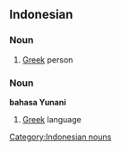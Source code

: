 ==Indonesian==

===Noun===
{{infl|noun|lang=id}}

# [[Greek]] person

===Noun===
'''bahasa Yunani'''

# [[Greek]] language

[[Category:Indonesian nouns]]